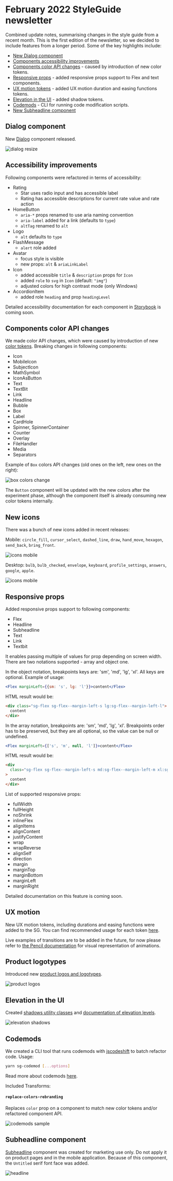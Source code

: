 # February 2022 StyleGuide newsletter

Combined update notes, summarising changes in the style guide from a recent month. This is the first edition of the newsletter, so we decided to include features from a longer period. Some of the key highlights include:

- [New Dialog component](#dialog-component)
- [Components accessibility improvements](#accessibility-improvements)
- [Components color API changes](#components-color-api-changes) - caused by introduction of new color tokens.
- [Responsive props](#responsive-props) - added responsive props support to Flex and text components.
- [UX motion tokens](#ux-motion) - added UX motion duration and easing functions tokens.
- [Elevation in the UI](#elevation-in-the-ui) - added shadow tokens.
- [Codemods](#codemods) - CLI for running code modification scripts.
- [New Subheadline component](#subheadline-component)

## Dialog component

New [Dialog](https://style-guide.brainly.com/?path=/story/components-dialog--default) component released.

![dialog resize](./newsletter-assets/2022-february/dialog-resize.gif)

## Accessibility improvements

Following components were refactored in terms of accessibility:

- Rating
  - Star uses radio input and has accessible label
  - Rating has accessible descriptions for current rate value and rate action
- HomeButton
  - `aria-*` props renamed to use aria naming convention
  - `aria-label` added for a link (defaults to `type`)
  - `altTag` renamed to `alt`
- Logo
  - `alt` defaults to `type`
- FlashMessage
  - `alert` role added
- Avatar
  - focus style is visible
  - new props: `alt` & `ariaLinkLabel`
- Icon
  - added accessible `title` & `description` props for `Icon`
  - added `role` to `svg` in `Icon` (default: `"img"`)
  - adjusted colors for high contrast mode (only Windows)
- AccordionItem
  - added role `heading` and prop `headingLevel`

Detailed accessibility documentation for each component in [Storybook](https://style-guide.brainly.com/) is coming soon.

## Components color API changes

We made color API changes, which were caused by introduction of new [color tokens](https://style-guide.brainly.com/?path=/story/foundation-%E2%9C%A8-colors--page). Breaking changes in following components:

- Icon
- MobileIcon
- SubjectIcon
- MathSymbol
- IconAsButton
- Text
- TextBit
- Link
- Headline
- Bubble
- Box
- Label
- CardHole
- Spinner, SpinnerContainer
- Counter
- Overlay
- FileHandler
- Media
- Separators

Example of `Box` colors API changes (old ones on the left, new ones on the right):

![box colors change](./newsletter-assets/2022-february/box-colors-change.png)

The `Button` component will be updated with the new colors after the experiment phase, although the component itself is already consuming new color tokens internally.

## New icons

There was a bunch of new icons added in recent releases:

Mobile: `circle_fill`, `cursor_select`, `dashed_line`, `draw`, `hand_move`, `hexagon`, `send_back`, `bring_front`.

![icons mobile](./newsletter-assets/2022-february/icons-mobile-feb.png)

Desktop: `bulb`, `bulb_checked`, `envelope`, `keyboard`, `profile_settings`, `answers`, `google`, `apple`.

![icons mobile](./newsletter-assets/2022-february/icons-desktop-feb.png)

## Responsive props

Added responsive props support to following components:

- Flex
- Headline
- Subheadline
- Text
- Link
- Textbit

It enables passing multiple of values for prop depending on screen width. There are two notations supported - array and object one.

In the object notation, breakpoints keys are: 'sm', 'md', 'lg', 'xl'. All keys are optional.
Example of usage:

```jsx
<Flex marginLeft={{sm: 's', lg: 'l'}}>content</Flex>
```

HTML result would be:

```html
<div class="sg-flex sg-flex--margin-left-s lg:sg-flex--margin-left-l">
  content
</div>
```

In the array notation, breakpoints are: 'sm', 'md', 'lg', 'xl'. Breakpoints order has to be preserved, but they are all optional, so the value can be null or undefined.

```jsx
<Flex marginLeft={['s', 'm', null, 'l']}>content</Flex>
```

HTML result would be:

```html
<div
  class="sg-flex sg-flex--margin-left-s md:sg-flex--margin-left-m xl:sg-flex--margin-left-l"
>
  content
</div>
```

List of supported responsive props:

- fullWidth
- fullHeight
- noShrink
- inlineFlex
- alignItems
- alignContent
- justifyContent
- wrap
- wrapReverse
- alignSelf
- direction
- margin
- marginTop
- marginBottom
- marginLeft
- marginRight

Detailed documentation on this feature is coming soon.

## UX motion

New UX motion tokens, including durations and easing functions were added to the SG. You can find recommended usage for each token [here](https://style-guide.brainly.com/?path=/story/foundation-%E2%9C%A8-ux-motion--page).

Live examples of transitions are to be added in the future, for now please refer to [the Pencil documentation](https://design.brainly.com/8adfd5f36/p/091f75-ux-motion/b/5018fa) for visual representation of animations.

## Product logotypes

Introduced new [product logos and logotypes](https://style-guide.brainly.com/?path=/story/components-logo--product-logos).

![product logos](./newsletter-assets/2022-february/product-logos.png)

## Elevation in the UI

Created [shadows utility classes](https://style-guide.brainly.com/?path=/story/utilities-shadows--page) and [documentation of elevation levels](https://style-guide.brainly.com/?path=/docs/foundation-%E2%9C%A8-shadows--page).

![elevation shadows](./newsletter-assets/2022-february/elevation-shadows.png)

## Codemods

We created a CLI tool that runs codemods with [jscodeshift](https://github.com/facebook/jscodeshift) to batch refactor code.
Usage:

```sh
yarn sg-codemod [...options]
```

Read more about codemods [here](../CODEMODS.md).

Included Transforms:

#### `replace-colors-rebranding`

Replaces `color` prop on a component to match new color tokens and/or refactored component API.

![codemods sample](./newsletter-assets/2022-february/codemod-sample.gif)

## Subheadline component

[Subheadline](https://style-guide.brainly.com/?path=/story/components-subheadline--sizes) component was created for marketing use only. Do not apply it on product pages and in the mobile application. Because of this component, the `Untitled` serif font face was added.

![headline](./newsletter-assets/2022-february/headline.png)
